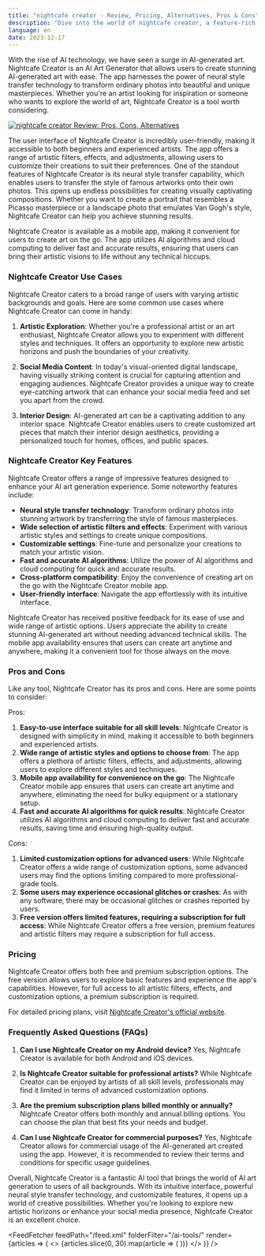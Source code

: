 ```yaml
---
title: "nightcafe creator - Review, Pricing, Alternatives, Pros & Cons"
description: "Dive into the world of nightcafe creator, a feature-rich AI tool. Learn about its features, pricing, and how it's making an impact. Don't miss out!"
language: en
date: 2023-12-17
---
```

        
With the rise of AI technology, we have seen a surge in AI-generated art. Nightcafe Creator is an AI Art Generator that allows users to create stunning AI-generated art with ease. The app harnesses the power of neural style transfer technology to transform ordinary photos into beautiful and unique masterpieces. Whether you're an artist looking for inspiration or someone who wants to explore the world of art, Nightcafe Creator is a tool worth considering.


<BlogHeader />


[![nightcafe creator Review: Pros, Cons, Alternatives](/ai-tools/nightcafe-creator.png)](https://creator.nightcafe.studio/)



The user interface of Nightcafe Creator is incredibly user-friendly, making it accessible to both beginners and experienced artists. The app offers a range of artistic filters, effects, and adjustments, allowing users to customize their creations to suit their preferences. One of the standout features of Nightcafe Creator is its neural style transfer capability, which enables users to transfer the style of famous artworks onto their own photos. This opens up endless possibilities for creating visually captivating compositions. Whether you want to create a portrait that resembles a Picasso masterpiece or a landscape photo that emulates Van Gogh's style, Nightcafe Creator can help you achieve stunning results.

Nightcafe Creator is available as a mobile app, making it convenient for users to create art on the go. The app utilizes AI algorithms and cloud computing to deliver fast and accurate results, ensuring that users can bring their artistic visions to life without any technical hiccups.

### Nightcafe Creator Use Cases

Nightcafe Creator caters to a broad range of users with varying artistic backgrounds and goals. Here are some common use cases where Nightcafe Creator can come in handy:

1. **Artistic Exploration**: Whether you're a professional artist or an art enthusiast, Nightcafe Creator allows you to experiment with different styles and techniques. It offers an opportunity to explore new artistic horizons and push the boundaries of your creativity.

2. **Social Media Content**: In today's visual-oriented digital landscape, having visually striking content is crucial for capturing attention and engaging audiences. Nightcafe Creator provides a unique way to create eye-catching artwork that can enhance your social media feed and set you apart from the crowd.

3. **Interior Design**: AI-generated art can be a captivating addition to any interior space. Nightcafe Creator enables users to create customized art pieces that match their interior design aesthetics, providing a personalized touch for homes, offices, and public spaces.

### Nightcafe Creator Key Features

Nightcafe Creator offers a range of impressive features designed to enhance your AI art generation experience. Some noteworthy features include:

- **Neural style transfer technology**: Transform ordinary photos into stunning artwork by transferring the style of famous masterpieces.
- **Wide selection of artistic filters and effects**: Experiment with various artistic styles and settings to create unique compositions.
- **Customizable settings**: Fine-tune and personalize your creations to match your artistic vision.
- **Fast and accurate AI algorithms**: Utilize the power of AI algorithms and cloud computing for quick and accurate results.
- **Cross-platform compatibility**: Enjoy the convenience of creating art on the go with the Nightcafe Creator mobile app.
- **User-friendly interface**: Navigate the app effortlessly with its intuitive interface.

Nightcafe Creator has received positive feedback for its ease of use and wide range of artistic options. Users appreciate the ability to create stunning AI-generated art without needing advanced technical skills. The mobile app availability ensures that users can create art anytime and anywhere, making it a convenient tool for those always on the move.

### Pros and Cons

Like any tool, Nightcafe Creator has its pros and cons. Here are some points to consider:

Pros:
1. **Easy-to-use interface suitable for all skill levels**: Nightcafe Creator is designed with simplicity in mind, making it accessible to both beginners and experienced artists.
2. **Wide range of artistic styles and options to choose from**: The app offers a plethora of artistic filters, effects, and adjustments, allowing users to explore different styles and techniques.
3. **Mobile app availability for convenience on the go**: The Nightcafe Creator mobile app ensures that users can create art anytime and anywhere, eliminating the need for bulky equipment or a stationary setup.
4. **Fast and accurate AI algorithms for quick results**: Nightcafe Creator utilizes AI algorithms and cloud computing to deliver fast and accurate results, saving time and ensuring high-quality output.

Cons:
1. **Limited customization options for advanced users**: While Nightcafe Creator offers a wide range of customization options, some advanced users may find the options limiting compared to more professional-grade tools.
2. **Some users may experience occasional glitches or crashes**: As with any software, there may be occasional glitches or crashes reported by users.
3. **Free version offers limited features, requiring a subscription for full access**: While Nightcafe Creator offers a free version, premium features and artistic filters may require a subscription for full access.

### Pricing

Nightcafe Creator offers both free and premium subscription options. The free version allows users to explore basic features and experience the app's capabilities. However, for full access to all artistic filters, effects, and customization options, a premium subscription is required.

For detailed pricing plans, visit [Nightcafe Creator's official website](https://creator.nightcafe.studio/).

### Frequently Asked Questions (FAQs)

1. **Can I use Nightcafe Creator on my Android device?**
   Yes, Nightcafe Creator is available for both Android and iOS devices.

2. **Is Nightcafe Creator suitable for professional artists?**
   While Nightcafe Creator can be enjoyed by artists of all skill levels, professionals may find it limited in terms of advanced customization options.

3. **Are the premium subscription plans billed monthly or annually?**
   Nightcafe Creator offers both monthly and annual billing options. You can choose the plan that best fits your needs and budget.

4. **Can I use Nightcafe Creator for commercial purposes?**
   Yes, Nightcafe Creator allows for commercial usage of the AI-generated art created using the app. However, it is recommended to review their terms and conditions for specific usage guidelines.

Overall, Nightcafe Creator is a fantastic AI tool that brings the world of AI art generation to users of all backgrounds. With its intuitive interface, powerful neural style transfer technology, and customizable features, it opens up a world of creative possibilities. Whether you're looking to explore new artistic horizons or enhance your social media presence, Nightcafe Creator is an excellent choice.


<AdComponent />


<FeedFetcher feedPath="/feed.xml" folderFilter="/ai-tools/" render={articles => (
    <>
        <Cards>
            {articles.slice(0, 30).map(article => (
                <Card key={article.link} title={article.title} href={article.link} />
            ))}
        </Cards>
    </>
)} />

